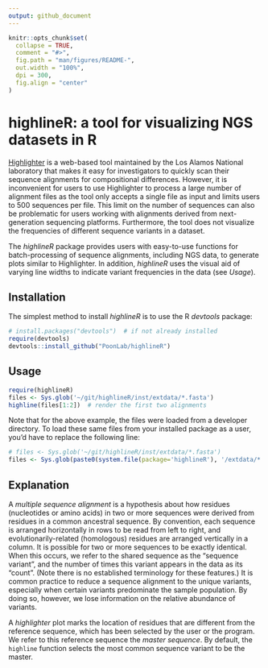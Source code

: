 ```yaml
---
output: github_document
---
```


<!-- README.md is generated from README.Rmd. Please edit that file -->

```r
knitr::opts_chunk$set(
  collapse = TRUE,
  comment = "#>",
  fig.path = "man/figures/README-",
  out.width = "100%",
  dpi = 300,
  fig.align = "center"
)
```
# highlineR: a tool for visualizing NGS datasets in R

[Highlighter](https://www.hiv.lanl.gov/content/sequence/HIGHLIGHT/highlighter_top.html) is a web-based tool maintained by the Los Alamos National laboratory that makes it easy for investigators to quickly scan their sequence alignments for compositional differences.  However, it is inconvenient for users to use Highlighter to process a large number of alignment files as the tool only accepts a single file as input and limits users to 500 sequences per file.  This limit on the number of sequences can also be problematic for users working with alignments derived from next-generation sequencing platforms.  Furthermore, the tool does not visualize the frequencies of different sequence variants in a dataset.

The *highlineR* package provides users with easy-to-use functions for batch-processing of sequence alignments, including NGS data, to generate plots similar to Highlighter.
In addition, *highlineR* uses the visual aid of varying line widths to indicate variant frequencies in the data (see *Usage*).


## Installation

The simplest method to install *highlineR* is to use the R *devtools* package:
```R
# install.packages("devtools")  # if not already installed
require(devtools)
devtools::install_github("PoonLab/highlineR")
```


## Usage

```r
require(highlineR)
files <- Sys.glob('~/git/highlineR/inst/extdata/*.fasta')
highline(files[1:2])  # render the first two alignments
```

Note that for the above example, the files were loaded from a developer directory.
To load these same files from your installed package as a user, you'd have to replace the following line:
```r
# files <- Sys.glob('~/git/highlineR/inst/extdata/*.fasta')
files <- Sys.glob(paste0(system.file(package='highlineR'), '/extdata/*.fasta'))
```

## Explanation

A *multiple sequence alignment* is a hypothesis about how residues (nucleotides or amino acids) in two or more sequences were derived from residues in a common ancestral sequence.
By convention, each sequence is arranged horizontally in rows to be read from left to right, and evolutionarily-related (homologous) residues are arranged vertically in a column.
It is possible for two or more sequences to be exactly identical.
When this occurs, we refer to the shared sequence as the "sequence variant", and the number of times this variant appears in the data as its "count".
(Note there is no established terminology for these features.)
It is common practice to reduce a sequence alignment to the unique variants, especially when certain variants predominate the sample population.
By doing so, however, we lose information on the relative abundance of variants.

A *highlighter* plot marks the location of residues that are different from the reference sequence, which has been selected by the user or the program.
We refer to this reference sequence the *master sequence*.
By default, the `highline` function selects the most common sequence variant to be the master.




